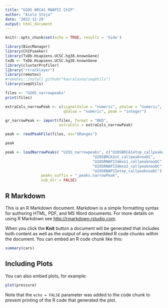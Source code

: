 ```yaml
---
title: "U2OS BRCA1 RNAPII ChIP"
author: "Aiola Stoja"
date: '2022-12-29'
output: html_document
---
```


```r
knitr::opts_chunk$set(echo = TRUE, results = 'hide')

library(BiocManager)
library(ChIPseeker)
library(TxDb.Hsapiens.UCSC.hg38.knownGene)
txdb <- TxDb.Hsapiens.UCSC.hg38.knownGene
library(clusterProfiler)
library("rtracklayer")
library(remotes)
#remotes::install_github("kauralasoo/seqUtils")
library(seqUtils)

files <- "U2OS_narrowpeaks"
print(files)

extraCols_narrowPeak <- c(signalValue = "numeric", pValue = "numeric",
                          qValue = "numeric", peak = "integer")

gr_narrowPeak <- import(files, format = "BED",
                        extraCols = extraCols_narrowPeak)

peak <- readPeakFile(files, as="GRanges")

peak

peak <- loadNarrowPeaks( "U2OS_narrowpeaks", c("U2OSBRCA1etop_callpeaknoabC", 
                                       "U2OSBRCA1nt_callpeaknoabC", 
                                       "U2OSRNAPIIdmso1_callpeaknoabC",
                                       "U2OSRNAPIIdmso2_callpeaknoabC",
                                       "U2OSRNAPIIetop_callpeaknoabC"),
                peaks_suffix = "_peaks.narrowPeak", 
                sub_dir = FALSE)
```

## R Markdown

This is an R Markdown document. Markdown is a simple formatting syntax for authoring HTML, PDF, and MS Word documents. For more details on using R Markdown see <http://rmarkdown.rstudio.com>.

When you click the **Knit** button a document will be generated that includes both content as well as the output of any embedded R code chunks within the document. You can embed an R code chunk like this:

```r
summary(cars)
```

## Including Plots

You can also embed plots, for example:

```r
plot(pressure)
```

Note that the `echo = FALSE` parameter was added to the code chunk to prevent printing of the R code that generated the plot.
